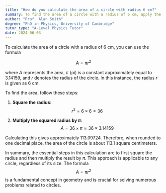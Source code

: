 ```yaml
---
title: "How do you calculate the area of a circle with radius 6 cm?"
summary: To find the area of a circle with a radius of 6 cm, apply the formula $ A = \pi r^2 $.
author: "Prof. Alan Smith"
degree: "PhD in Physics, University of Cambridge"
tutor_type: "A-Level Physics Tutor"
date: 2024-06-03
---
```


To calculate the area of a circle with a radius of $6$ cm, you can use the formula 

$$ A = \pi r^2 $$ 

where $A$ represents the area, $\pi$ (pi) is a constant approximately equal to $3.14159$, and $r$ denotes the radius of the circle. In this instance, the radius $r$ is given as $6$ cm.

To find the area, follow these steps:

1. **Square the radius**: 
   $$ r^2 = 6 \times 6 = 36 $$

2. **Multiply the squared radius by $\pi$**: 
   $$ A = 36 \times \pi \approx 36 \times 3.14159 $$

Calculating this gives approximately $113.09724$. Therefore, when rounded to one decimal place, the area of the circle is about $113.1$ square centimeters.

In summary, the essential steps in this calculation are to first square the radius and then multiply the result by $\pi$. This approach is applicable to any circle, regardless of its size. The formula $$ A = \pi r^2 $$ is a fundamental concept in geometry and is crucial for solving numerous problems related to circles.
    